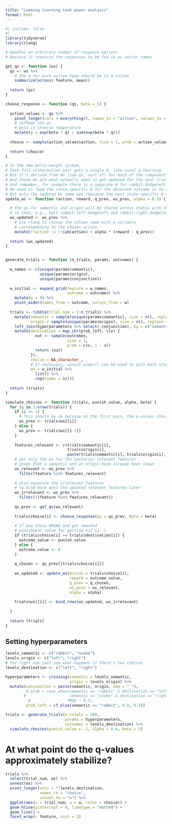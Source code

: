 ```yaml
---
title: "Looming learning task power analysis"
format: html
---
```


```r
#| include: false
#| 
library(tidyverse)
library(rlang)

# Handles an arbitrary number of response options
# because it requires the responses to be fed in as vector names

get_qs <- function (ws) {
  qs <- ws %>% 
    # the q for each action type should be in a column
    summarize(across(-feature, mean))
  
  return (qs)
}

choose_response <- function (qs, beta = 5) {
  
  action_values <- qs %>% 
    pivot_longer(cols = everything(), names_to = "action", values_to = "q") %>% 
    # softmax the qs
    # beta is inverse temperature
    mutate(p = exp(beta * q) / sum(exp(beta * q)))
  
  choice <- sample(action_values$action, size = 1, prob = action_values$p)
  
  return (choice)
}

# In the new multi-weight system,
# Each full-state/action pair gets a single Q, like usual q-learning
# But it's derived from Ws (sub-Qs, sort of) for each of the component features
# And those Ws are what actually need to get updated for the next trial
# And remember, for example there is a separate W for rabbit-dodgeleft and rabbit-dodgeright (same feature level, different actions) AND rabbit-dodgeleft and snake-dodgeleft (different feature levels, same action)
# We need to feed the state-specific Q for the observed outcome in to update the Ws
# But only the updated Ws come out (because the next state-specific Q will come from the Ws)
update_ws <- function (action, reward, q_prev, ws_prev, alpha = 0.5) {

  # the qs for semantic and origin will be shared across states with the same level
  # so that, e.g., both rabbit-left-dodgeleft and rabbit-right-dodgeleft trials will update the rabbit-dodgeleft value
  ws_updated <- ws_prev %>% 
    # use rlang to choose the column name with a variable
    # corresponding to the chosen action
    mutate(!!action := !!sym(action) + alpha * (reward - q_prev))
  
  return (ws_updated)
}


generate_trials <- function (n_trials, params, outcomes) {
  
  w_names <- c(unique(params$semantic),
               unique(params$origin),
               unique(params$conjunction))
  
  w_initial <- expand_grid(feature = w_names,
                           outcome = outcomes) %>%
    mutate(w = 0) %>% 
    pivot_wider(names_from = outcome, values_from = w)
  
  trials <- tibble(trial_num = 1:n_trials) %>% 
    mutate(semantic = sample(unique(params$semantic), size = n(), replace = TRUE),
           origin = sample(unique(params$origin), size = n(), replace = TRUE)) %>% 
    left_join(hyperparameters %>% select(-conjunction), by = c("semantic", "origin")) %>% 
    mutate(destination = map_chr(prob_left, \(x) {
             out <- sample(outcomes,
                           size = 1,
                           prob = c(x, 1 - x))
             return (out)
           }),
           choice = NA_character_,
           # If necessary, unnest_wider() can be used to pull each state's qs out into their own column
           ws = w_initial %>% 
             list() %>% 
             rep(times = n()))
  
  return (trials)
}

simulate_choices <- function (trials, punish_value, alpha, beta) {
  for (i in 1:nrow(trials)) {
    if (i == 1) {
      # this should be ok because on the first pass, the q-values should all be 0
      ws_prev <- trials$ws[[i]]
    } else {
      ws_prev <- trials$ws[[i-1]]
    }
    
    features_relevant <- c(trials$semantic[i],
                           trials$origin[i],
                           paste(trials$semantic[i], trials$origin[i], sep = "_"))
    # get only the ws for the posterior relevant features
    # given that a semantic and an origin have already been shown
    ws_relevant <- ws_prev %>% 
      filter(feature %in% features_relevant)
    
    # also separate the irrelevant features
    # to bind back onto the updated relevant features later
    ws_irrelevant <- ws_prev %>% 
      filter(!(feature %in% features_relevant))
    
    qs_prev <- get_qs(ws_relevant)
    
    trials$choice[i] <- choose_response(qs = qs_prev, beta = beta)
    
    # If you chose WRONG and got smacked
    # punishment value for getting hit is -1
    if (trials$choice[i] == trials$destination[i]) {
      outcome_value <- punish_value
    } else {
      outcome_value <- 0
    }
    
    q_chosen <- qs_prev[[trials$choice[i]]]
    
    ws_updated <- update_ws(action = trials$choice[i],
                            reward = outcome_value, 
                            q_prev = q_chosen,
                            ws_prev = ws_relevant,
                            alpha = alpha)
    
    trials$ws[[i]] <- bind_rows(ws_updated, ws_irrelevant)
    
  }
  
  return (trials)
}
```

## Setting hyperparameters

```r
levels_semantic <- c("rabbit", "snake")
levels_origin <- c("left", "right")
# for right now just see what happens if there's two choices
levels_destination <- c("left", "right")

hyperparameters <- crossing(semantic = levels_semantic,
                            origin = levels_origin) %>% 
  mutate(conjunction = paste(semantic, origin, sep = "_"),
         # prob = case_when(semantic == "rabbit" & destination == "left" ~ 0.6, 
        #                   semantic == "snake" & destination == "right" ~ 0.6,
          #                TRUE ~ 0.2),
         prob_left = if_else(semantic == "rabbit", 0.8, 0.2))

```

```r
trials <- generate_trials(n_trials = 200, 
                          params = hyperparameters, 
                          outcomes = levels_destination) %>% 
  simulate_choices(punish_value = -1, alpha = 0.6, beta = 5)
```

# At what point do the q-values approximately stabilize?

```r
trials %>% 
  select(trial_num, ws) %>% 
  unnest(ws) %>% 
  pivot_longer(cols = !!levels_destination,
               names_to = "choice",
               values_to = "w") %>% 
  ggplot(aes(x = trial_num, y = w, color = choice)) + 
  geom_hline(yintercept = 0, linetype = "dotted") +
  geom_line() + 
  facet_wrap(~ feature, ncol = 1)
```

